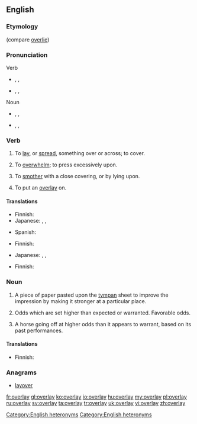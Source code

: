 {{wikipedia|dab=overlay}}
==English==

===Etymology===
{{compound|over|lay}} (compare [[overlie]])

===Pronunciation===
; Verb
* {{a|RP}} {{enPR|ō'və-lāʹ}}, {{IPA|/ˌəʊ.vəˈleɪ/}}, {{SAMPA|/%@U.v@"leI/}}
* {{a|GenAm}} {{enPR|ō'vər-lāʹ}}, {{IPA|/ˌoʊvɚˈleɪ/}}, {{SAMPA|/%oUv@`"leI/}}
; Noun
* {{a|RP}} {{enPR|ōʹvə-lā'}}, {{IPA|/ˈəʊ.vəˌleɪ/}}, {{SAMPA|/"@U.v@%leI/}}
* {{a|GenAm}} {{enPR|ōʹvər-lā'}}, {{IPA|/ˈoʊvɚˌleɪ/}}, {{SAMPA|/"oUv@`%leI/}}
*: {{rhymes|eɪ}}
[[Category:English heteronyms]]

===Verb===
{{en-verb|overlays|overlaying|'''[[overlaid]]''' or '''[[overlayed]]'''}}

# {{transitive}} To [[lay]], or [[spread]], something over or across; to cover.
# To [[overwhelm]]; to press excessively upon.
# {{transitive}} To [[smother]] with a close covering, or by lying upon.
# {{transitive|printing}} To put an [[overlay#Noun|overlay]] on.

====Translations====
{{trans-top|to lay, or [[spread]], something over or across; to [[cover]]}}
* Finnish: {{t-|fi|päällystää}}
* Japanese: {{t|ja|乗せる|tr=[[のせる]], noseru}}, {{t|ja|被せる|tr=[[かぶせる]], kabuseru}}, {{t+|ja|覆う|tr=[[おおう]], ōu}}
{{trans-mid}}
* Spanish: {{t|es|revestimiento|m}}
{{trans-bottom}}

{{trans-see|overwhelm}}

{{trans-top|to smother with a close covering, or by lying upon}}
* Finnish: {{t-|fi|tukahduttaa}}
{{trans-mid}}
* Japanese: {{t|ja|乗せる|tr=[[のせる]], noseru}}, {{t|ja|被せる|tr=[[かぶせる]], kabuseru}}, {{t+|ja|覆う|tr=[[おおう]], ōu}}
{{trans-bottom}}

{{trans-top|to put an overlay on}}
* Finnish: {{t+|fi|peittää}}
{{trans-mid}}
{{trans-bottom}}

===Noun===
{{en-noun}}

# {{printing}} A piece of paper pasted upon the [[tympan]] sheet to improve the impression by making it stronger at a particular place.
# {{betting}} Odds which are set higher than expected or warranted.  Favorable odds.
# {{horse racing}} A horse going off at higher odds than it appears to warrant, based on its past performances.

====Translations====
{{trans-top|printing: piece of paper}}
* Finnish: {{t|fi|peitepaperi}}
{{trans-mid}}
{{trans-bottom}}

{{trans-top|betting: odds which are higher than expected}}
{{trans-mid}}
{{trans-bottom}}

{{trans-top|horse racing}}
{{trans-mid}}
{{trans-bottom}}

===Anagrams===
* [[layover#English|layover]]

[[Category:English heteronyms]]

[[fr:overlay]]
[[gl:overlay]]
[[ko:overlay]]
[[io:overlay]]
[[hu:overlay]]
[[my:overlay]]
[[pl:overlay]]
[[ru:overlay]]
[[sv:overlay]]
[[ta:overlay]]
[[tr:overlay]]
[[uk:overlay]]
[[vi:overlay]]
[[zh:overlay]]